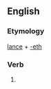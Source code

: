 ==English==

===Etymology===
[[lance]] + [[-eth]]

===Verb===
{{en-verb form}}

# {{en-archaic third-person singular of|lance}}